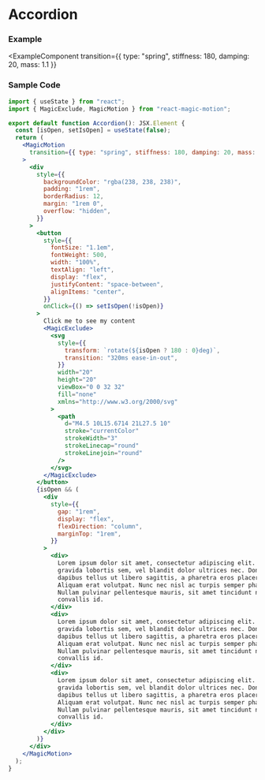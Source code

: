 
# Accordion

### Example

<ExampleComponent
  transition={{ type: "spring", stiffness: 180, damping: 20, mass: 1.1 }}
>
  <Accordion />
</ExampleComponent>

### Sample Code

```jsx filename="Accordion" showLineNumbers copy
import { useState } from "react";
import { MagicExclude, MagicMotion } from "react-magic-motion";

export default function Accordion(): JSX.Element {
  const [isOpen, setIsOpen] = useState(false);
  return (
    <MagicMotion
      transition={{ type: "spring", stiffness: 180, damping: 20, mass: 1.1 }}
    >
      <div
        style={{
          backgroundColor: "rgba(238, 238, 238)",
          padding: "1rem",
          borderRadius: 12,
          margin: "1rem 0",
          overflow: "hidden",
        }}
      >
        <button
          style={{
            fontSize: "1.1em",
            fontWeight: 500,
            width: "100%",
            textAlign: "left",
            display: "flex",
            justifyContent: "space-between",
            alignItems: "center",
          }}
          onClick={() => setIsOpen(!isOpen)}
        >
          Click me to see my content
          <MagicExclude>
            <svg
              style={{
                transform: `rotate(${isOpen ? 180 : 0}deg)`,
                transition: "320ms ease-in-out",
              }}
              width="20"
              height="20"
              viewBox="0 0 32 32"
              fill="none"
              xmlns="http://www.w3.org/2000/svg"
            >
              <path
                d="M4.5 10L15.6714 21L27.5 10"
                stroke="currentColor"
                strokeWidth="3"
                strokeLinecap="round"
                strokeLinejoin="round"
              />
            </svg>
          </MagicExclude>
        </button>
        {isOpen && (
          <div
            style={{
              gap: "1rem",
              display: "flex",
              flexDirection: "column",
              marginTop: "1rem",
            }}
          >
            <div>
              Lorem ipsum dolor sit amet, consectetur adipiscing elit. Sed
              gravida lobortis sem, vel blandit dolor ultrices nec. Donec
              dapibus tellus ut libero sagittis, a pharetra eros placerat.
              Aliquam erat volutpat. Nunc nec nisl ac turpis semper pharetra.
              Nullam pulvinar pellentesque mauris, sit amet tincidunt nisl
              convallis id.
            </div>
            <div>
              Lorem ipsum dolor sit amet, consectetur adipiscing elit. Sed
              gravida lobortis sem, vel blandit dolor ultrices nec. Donec
              dapibus tellus ut libero sagittis, a pharetra eros placerat.
              Aliquam erat volutpat. Nunc nec nisl ac turpis semper pharetra.
              Nullam pulvinar pellentesque mauris, sit amet tincidunt nisl
              convallis id.
            </div>
            <div>
              Lorem ipsum dolor sit amet, consectetur adipiscing elit. Sed
              gravida lobortis sem, vel blandit dolor ultrices nec. Donec
              dapibus tellus ut libero sagittis, a pharetra eros placerat.
              Aliquam erat volutpat. Nunc nec nisl ac turpis semper pharetra.
              Nullam pulvinar pellentesque mauris, sit amet tincidunt nisl
              convallis id.
            </div>
          </div>
        )}
      </div>
    </MagicMotion>
  );
}
```
